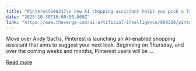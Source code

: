 ```yaml
---
title: "Pinterest&#8217;s new AI shopping assistant helps you pick a fit"
date: "2025-10-30T16:00:00.000Z"
link: "https://www.theverge.com/ai-artificial-intelligence/809326/pinterest-ai-shopping-assistant-ceo-ready"
---
```


Move over Andy Sachs, Pinterest is launching an AI-enabled shopping assistant that aims to suggest your next look. Beginning on Thursday, and over the coming weeks and months, Pinterest users will be ...

[Read more](https://www.theverge.com/ai-artificial-intelligence/809326/pinterest-ai-shopping-assistant-ceo-ready)
